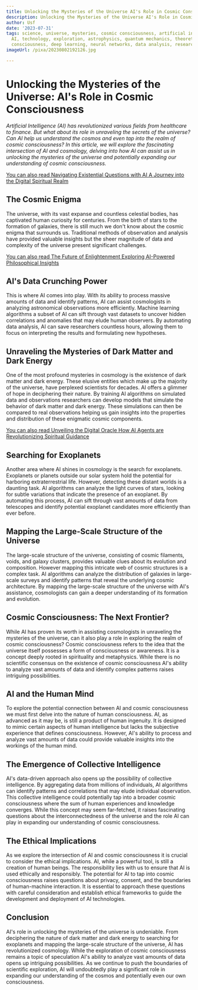 ```yaml
---
title: Unlocking the Mysteries of the Universe AI's Role in Cosmic Consciousness
description: Unlocking the Mysteries of the Universe AI's Role in Cosmic Consciousness
author: Usf
date: '2023-07-31'
tags: science, universe, mysteries, cosmic consciousness, artificial intelligence,
  AI, technology, exploration, astrophysics, quantum mechanics, theoretical physics,
  consciousness, deep learning, neural networks, data analysis, research, discovery
imageUrl: /pixa/20230802192126.jpg

---
```

# Unlocking the  Mysteries of the Universe: AI's Role in Cosmic Consciousness

*Artificial Intelligence (AI) has revolutionized various fields from  healthcare to finance. But what about its role in unraveling the secrets of the universe? Can AI help us understand the cosmos and  even  tap into the realm  of cosmic consciousness? In this article, we  will explore the fascinating  intersection of AI and cosmology, delving into how AI can assist us in unlocking the mysteries of  the  universe and potentially expanding our understanding of cosmic consciousness.*

[You can also read Navigating  Existential Questions with AI  A Journey into the Digital  Spiritual Realm](Navigating%20Existential%20Questions%20with%20AI%20A%20Journey%20into%20the%20Digital%20Spiritual%20Realm)


## The  Cosmic Enigma

The universe, with its vast expanse and  countless celestial  bodies, has captivated human curiosity for centuries.  From the birth of stars to the formation of galaxies, there  is still much  we don't know about the cosmic  enigma that surrounds us. Traditional methods of observation and analysis have provided valuable insights but the sheer magnitude of  data and complexity of the universe present significant challenges.

[You  can also read The  Future of  Enlightenment Exploring AI-Powered Philosophical Insights](The%20Future%20of%20Enlightenment%20Exploring%20AI-Powered%20Philosophical%20Insights)


## AI's Data Crunching Power

This is where AI comes into play.  With its ability to process massive amounts of data and identify patterns, AI can assist cosmologists in analyzing astronomical observations more efficiently. Machine learning algorithms a subset of AI can sift through vast datasets to uncover hidden correlations and anomalies that may elude human observers. By automating data analysis, AI  can save  researchers countless hours, allowing  them to focus on interpreting the results  and formulating new hypotheses.

## Unraveling the Mysteries of Dark Matter and Dark Energy

One of the most profound mysteries  in cosmology  is the existence of dark matter and dark energy. These elusive entities which make  up the majority of the universe, have perplexed  scientists for decades. AI offers a glimmer of hope in deciphering their nature. By training  AI algorithms on simulated  data and  observations researchers can develop models that simulate the behavior of dark matter  and dark energy. These simulations can then be compared to  real observations helping us  gain insights into the  properties and distribution  of these enigmatic cosmic components.

[You  can also read Unveiling the Digital Oracle How AI Agents are Revolutionizing Spiritual Guidance](Unveiling%20the%20Digital%20Oracle%20How%20AI%20Agents%20are%20Revolutionizing%20Spiritual%20Guidance)


##  Searching for Exoplanets

Another area  where AI shines in cosmology is the search for exoplanets. Exoplanets or planets outside our solar system hold the  potential  for harboring extraterrestrial life. However, detecting these distant worlds is a daunting task. AI  algorithms can analyze the light curves of stars, looking for subtle variations that indicate the presence of an exoplanet.  By  automating this  process, AI  can sift through vast amounts of data from telescopes and identify potential exoplanet candidates more efficiently than ever before.

## Mapping the Large-Scale Structure of the Universe

The large-scale structure of the  universe, consisting of cosmic filaments, voids, and galaxy clusters, provides valuable clues about its evolution and composition.  However mapping this intricate web of cosmic  structures is a complex task. AI algorithms  can analyze the distribution of galaxies in large-scale surveys and identify patterns that reveal the underlying cosmic architecture. By mapping the large-scale structure of the universe with AI's assistance, cosmologists can gain a deeper understanding of its formation and evolution.

## Cosmic Consciousness: The Next Frontier?

While AI has proven its worth in assisting cosmologists in unraveling the mysteries of the universe, can it  also play a role in exploring the realm of cosmic consciousness? Cosmic consciousness refers to  the idea that the  universe itself possesses a form of consciousness or awareness. It is a concept  deeply rooted in  spirituality and  metaphysics. While there is no scientific consensus on the existence of cosmic consciousness AI's ability to  analyze  vast amounts of data  and identify complex patterns raises intriguing possibilities.

## AI and the  Human Mind

To explore the potential connection  between AI and cosmic consciousness  we  must first delve into the nature of  human consciousness. AI, as advanced as it may be, is still a product of human ingenuity. It is designed to mimic certain aspects of human intelligence but lacks the subjective experience that defines consciousness. However, AI's ability to process and analyze  vast amounts of data could provide valuable insights into the workings of the human  mind.

## The Emergence of Collective Intelligence

AI's data-driven approach also opens up the  possibility of  collective intelligence. By  aggregating data from millions of individuals, AI  algorithms can identify patterns and correlations that may elude individual observation. This collective intelligence could potentially tap into a broader cosmic consciousness where the  sum of human experiences and knowledge converges. While this concept may seem far-fetched, it raises fascinating questions about the interconnectedness of  the universe and the role AI can play in expanding our understanding of cosmic consciousness.

## The  Ethical Implications

As we explore the intersection of  AI and cosmic consciousness it is crucial to consider the ethical  implications. AI,  while a powerful tool, is  still a creation of  human beings. The responsibility lies  with us to ensure that AI is used ethically and responsibly. The potential for  AI to tap into cosmic consciousness raises questions about  privacy, consent, and the boundaries of human-machine  interaction. It is essential to approach these questions with careful consideration and establish ethical frameworks to guide the development and  deployment of AI technologies.

## Conclusion

AI's role in unlocking the mysteries of the universe is undeniable. From deciphering the  nature of dark matter  and dark energy to searching for exoplanets and mapping the large-scale structure of the universe, AI has revolutionized cosmology. While the exploration of cosmic consciousness remains a topic of speculation AI's ability to analyze vast amounts of data opens up intriguing  possibilities. As we  continue to push the boundaries  of scientific  exploration, AI  will undoubtedly play a significant role  in expanding our understanding of the cosmos and potentially even our own consciousness.